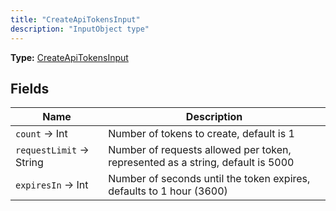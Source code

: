 ```yaml
---
title: "CreateApiTokensInput"
description: "InputObject type"
---
```


**Type:** [CreateApiTokensInput](/api-reference/types/createapitokensinput)

## Fields

| Name | Description |
|------|-------------|
| `count` → Int | Number of tokens to create, default is 1 |
| `requestLimit` → String | Number of requests allowed per token, represented as a string, default is 5000 |
| `expiresIn` → Int | Number of seconds until the token expires, defaults to 1 hour (3600) |

